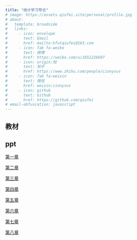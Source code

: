 ```yaml
---
title: "统计学习导论"
# image: https://assets.qiufei.site/personal/profile.jpg
# about:
#   template: broadside
#   links:
#     - icon: envelope
#       text: Email
#       href: mailto:hfutqiufei@163.com
#     - icon: fab fa-weibo
#       text: 微博
#       href: https://weibo.com/u/1651226607
#     - icon: origin:知
#       text: 知乎
#       href: https://www.zhihu.com/people/cionysus
#     - icon: fab fa-weixin
#       text: 微信
#       href: weixin:cionysus
#     - icon: github
#       text: Github
#       href: https://github.com/qiufei
# email-obfuscation: javascript
---
```



## 教材







## ppt



<a href="./html/chapter1.html"> 第一章 </a>

<a href="./html/chapter2.html"> 第二章 </a>

<a href="./html/chapter3.html"> 第三章 </a>

<a href="./html/chapter4.html"> 第四章 </a>

<a href="./html/chapter5.html"> 第五章 </a>

<a href="./html/chapter6.html"> 第六章 </a>

<a href="./html/chapter7.html"> 第七章 </a>

<a href="./html/chapter8.html"> 第八章 </a>

